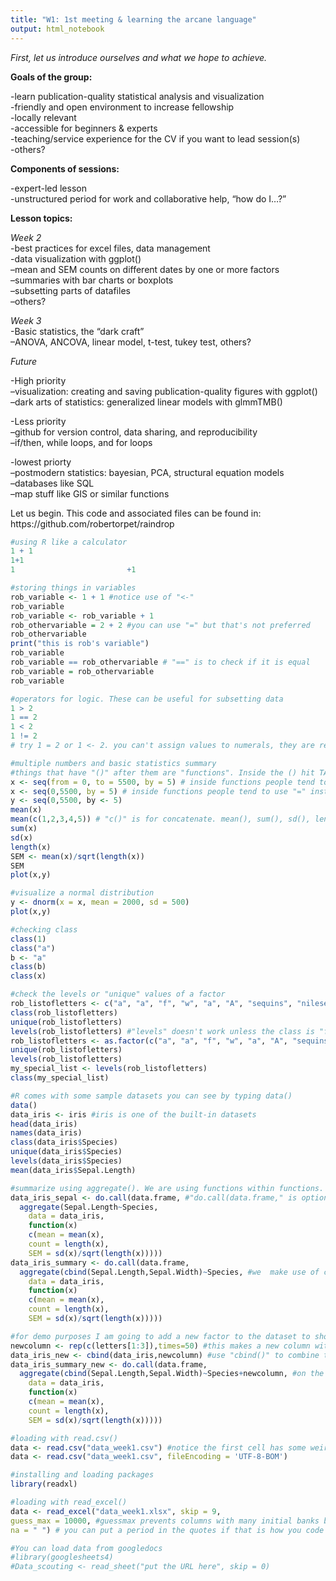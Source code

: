 ```yaml
---
title: "W1: 1st meeting & learning the arcane language"
output: html_notebook
---
```


*First, let us introduce ourselves and what we hope to achieve.  *

**Goals of the group:**  
  
-learn publication-quality statistical analysis and visualization  
-friendly and open environment to increase fellowship  
-locally relevant  
-accessible for beginners & experts  
-teaching/service experience for the CV if you want to lead session(s)  
-others?  
  
  
**Components of sessions:**  
  
-expert-led lesson  
-unstructured period for work and collaborative help, "how do I...?"  
  
  
**Lesson topics:**  
  
*Week 2*  
-best practices for excel files, data management  
-data visualization with ggplot()  
--mean and SEM counts on different dates by one or more factors  
--summaries with bar charts or boxplots  
--subsetting parts of datafiles  
--others?  

*Week 3*  
-Basic statistics, the "dark craft"  
--ANOVA, ANCOVA, linear model, t-test, tukey test, others?  

*Future* 
  
-High priority  
--visualization: creating and saving publication-quality figures with ggplot()  
--dark arts of statistics: generalized linear models with glmmTMB()  
  
-Less priority  
--github for version control, data sharing, and reproducibility  
--if/then, while loops, and for loops  
  
-lowest priorty  
--postmodern statistics: bayesian, PCA, structural equation models  
--databases like SQL  
--map stuff like GIS or similar functions  
  
  
  
Let us begin. This code and associated files can be found in: https://github.com/robertorpet/raindrop

```r
#using R like a calculator
1 + 1
1+1
1                         +1

#storing things in variables
rob_variable <- 1 + 1 #notice use of "<-"
rob_variable
rob_variable <- rob_variable + 1
rob_othervariable = 2 + 2 #you can use "=" but that's not preferred
rob_othervariable
print("this is rob's variable")
rob_variable
rob_variable == rob_othervariable # "==" is to check if it is equal
rob_variable = rob_othervariable 
rob_variable

#operators for logic. These can be useful for subsetting data
1 > 2
1 == 2
1 < 2
1 != 2
# try 1 = 2 or 1 <- 2. you can't assign values to numerals, they are reserved.

#multiple numbers and basic statistics summary
#things that have "()" after them are "functions". Inside the () hit TAB to see what arguments it likes
x <- seq(from = 0, to = 5500, by = 5) # inside functions people tend to use "=" instead of "<-", but the latter works
x <- seq(0,5500, by = 5) # inside functions people tend to use "=" instead of "<-", but the latter works
y <- seq(0,5500, by <- 5)
mean(x)
mean(c(1,2,3,4,5)) # "c()" is for concatenate. mean(), sum(), sd(), length() are all functions that R "knows"
sum(x)
sd(x)
length(x)
SEM <- mean(x)/sqrt(length(x))
SEM
plot(x,y)

#visualize a normal distribution
y <- dnorm(x = x, mean = 2000, sd = 500)
plot(x,y)

#checking class
class(1)
class("a")
b <- "a"
class(b)
class(x)

#check the levels or "unique" values of a factor
rob_listofletters <- c("a", "a", "f", "w", "a", "A", "sequins", "nileseldredge")
class(rob_listofletters)
unique(rob_listofletters)
levels(rob_listofletters) #"levels" doesn't work unless the class is "factor" instead of "character"
rob_listofletters <- as.factor(c("a", "a", "f", "w", "a", "A", "sequins", "nileseldredge"))
unique(rob_listofletters)
levels(rob_listofletters)
my_special_list <- levels(rob_listofletters)
class(my_special_list)
```

```r
#R comes with some sample datasets you can see by typing data()
data()
data_iris <- iris #iris is one of the built-in datasets
head(data_iris)
names(data_iris)
class(data_iris$Species)
unique(data_iris$Species)
levels(data_iris$Species)
mean(data_iris$Sepal.Length)

#summarize using aggregate(). We are using functions within functions.
data_iris_sepal <- do.call(data.frame, #"do.call(data.frame," is optional but helps put in good format for downstream processing
  aggregate(Sepal.Length~Species,
    data = data_iris,
    function(x)
    c(mean = mean(x),
    count = length(x),
    SEM = sd(x)/sqrt(length(x)))))
data_iris_summary <- do.call(data.frame,
  aggregate(cbind(Sepal.Length,Sepal.Width)~Species, #we  make use of cbind() within aggregate() to summarize multiple "y"s
    data = data_iris,
    function(x)
    c(mean = mean(x),
    count = length(x),
    SEM = sd(x)/sqrt(length(x)))))

#for demo purposes I am going to add a new factor to the dataset to show how to aggregate by multiple things
newcolumn <- rep(c(letters[1:3]),times=50) #this makes a new column with a bunch of letters
data_iris_new <- cbind(data_iris,newcolumn) #use "cbind()" to combine the columns
data_iris_summary_new <- do.call(data.frame,
  aggregate(cbind(Sepal.Length,Sepal.Width)~Species+newcolumn, #on the right side of the "~", you can list multiple things to summarize by using "+"
    data = data_iris,
    function(x)
    c(mean = mean(x),
    count = length(x),
    SEM = sd(x)/sqrt(length(x)))))
```

```r
#loading with read.csv()
data <- read.csv("data_week1.csv") #notice the first cell has some weird characters, this the file encoding for csvs and we don't want to read it
data <- read.csv("data_week1.csv", fileEncoding = 'UTF-8-BOM')

#installing and loading packages
library(readxl)

#loading with read_excel()
data <- read_excel("data_week1.xlsx", skip = 9,
guess_max = 10000, #guessmax prevents columns with many initial banks being imported as a logical FALSE for not NAs)
na = " ") # you can put a period in the quotes if that is how you code blanks.

#You can load data from googledocs
#library(googlesheets4)
#Data_scouting <- read_sheet("put the URL here", skip = 0)
```
